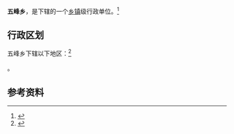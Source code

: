 {{中国乡级行政区|42/03/21/201/000}}

'''五峰乡'''，是{{PRC admin/fullname|42/03/21/201/000|3}}下辖的一个[[乡镇|乡镇]]级行政单位。<ref>{{PRC admin/ref sgc|{{PRC admin/parent|42/03/21/201/000}}}}</ref>

== 行政区划 ==

五峰乡下辖以下地区：<ref>{{PRC admin/ref sgc|42/03/21/201/000}}</ref>

{{PRC admin/children|42/03/21/201/000}}。

== 参考资料 ==

{{reflist}}

{{行政区划小作品}}
{{PRC admin/navcat|42/03/21/201/000}}